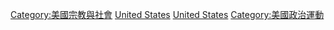[[Category:美國宗教與社會|Category:美國宗教與社會]]
[[Category:各國世俗主義|United States]]
[[Category:北美洲世俗主義|United States]]
[[Category:美國政治運動|Category:美國政治運動]]